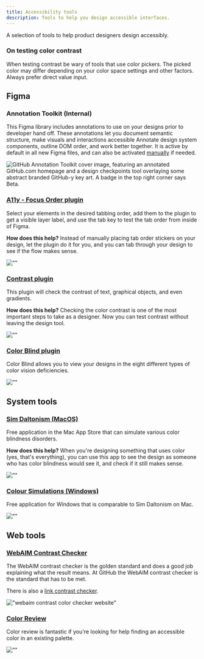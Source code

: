 ```yaml
---
title: Accessibility tools
description: Tools to help you design accessible interfaces.
---
```


A selection of tools to help product designers design accessibly.

### On testing color contrast

When testing contrast be wary of tools that use color pickers. The picked color may differ depending on your color space settings and other factors. Always prefer direct value input.

## Figma

### Annotation Toolkit (Internal)

This Figma library includes annotations to use on your designs prior to developer hand off. These annotations let you document semantic structure, make visuals and interactions accessible
Annotate design system components, outline DOM order, and work better together. It is active by default in all new Figma files, and can also be activated [manually](https://accessibility-playbook.github.com/enabling-a11y-design-toolkit-library-in-figma) if needed.

![GitHub Annotation Toolkit cover image, featuring an annotated GitHub.com homepage and a design checkpoints tool overlaying some abstract branded GitHub-y key art. A badge in the top right corner says Beta.](https://github.com/user-attachments/assets/4816f0d0-0a00-40d6-bc69-c1d988b82092)

### [A11y - Focus Order plugin](https://www.figma.com/community/plugin/731310036968334777/A11y---Focus-Orderer)

Select your elements in the desired tabbing order, add them to the plugin to get a visible layer label, and use the tab key to test the tab order from inside of Figma.

**How does this help?** Instead of manually placing tab order stickers on your design, let the plugin do it for you, and you can tab through your design to see if the flow makes sense.

![""](https://user-images.githubusercontent.com/40274682/102416403-9dd87480-3fae-11eb-98c3-1b85046d98b7.png)

### [Contrast plugin](https://www.figma.com/community/plugin/748533339900865323/Contrast)

This plugin will check the contrast of text, graphical objects, and even gradients.

**How does this help?** Checking the color contrast is one of the most important steps to take as a designer. Now you can test contrast without leaving the design tool.

![""](https://user-images.githubusercontent.com/40274682/88444681-1c036700-cdd3-11ea-9be2-92eb651419d3.png)

### [Color Blind plugin](https://www.figma.com/community/plugin/733343906244951586/Color-Blind)

Color Blind allows you to view your designs in the eight different types of color vision deficiencies.

![""](https://user-images.githubusercontent.com/694831/103639152-3890f700-4f4e-11eb-9e7f-1fcd9582ad68.png)

## System tools

### [Sim Daltonism (MacOS)](https://apps.apple.com/us/app/sim-daltonism/id693112260?mt=12)

Free application in the Mac App Store that can simulate various color blindness disorders.

**How does this help?** When you're designing something that uses color (yes, that's everything), you can use this app to see the design as someone who has color blindness would see it, and check if it still makes sense.

![""](https://user-images.githubusercontent.com/40274682/88444732-5ff66c00-cdd3-11ea-97f6-350c2f5a6f32.png)

### [Colour Simulations (Windows)](http://www.coloursimulations.com/)

Free application for Windows that is comparable to Sim Daltonism on Mac.

![""](https://user-images.githubusercontent.com/40274682/103688232-5ce8d580-4f46-11eb-9b63-7a4ff7936517.png)

## Web tools

### [WebAIM Contrast Checker](https://webaim.org/resources/contrastchecker/)

The WebAIM contrast checker is the golden standard and does a good job explaining what the result means.
At GitHub the WebAIM contrast checker is the standard that has to be met.

There is also a [link contrast checker](https://webaim.org/resources/linkcontrastchecker/?fcolor=D9D9D9&bcolor=FFFFFF).

!["webaim contrast color checker website"](https://user-images.githubusercontent.com/813754/188844756-2340bcbd-2630-4a5f-be4a-8796774601cc.png)

### [Color Review](https://color.review/)

Color review is fantastic if you're looking for help finding an accessible color in an existing palette.

![""](https://user-images.githubusercontent.com/40274682/88444756-90d6a100-cdd3-11ea-876c-1c850ae19223.png)
